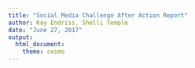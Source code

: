 ```yaml
---
title: "Social Media Challenge After Action Report"
author: Kay Endriss, Shelli Temple
date: "June 27, 2017"
output: 
  html_document: 
    theme: cosmo
---
```

